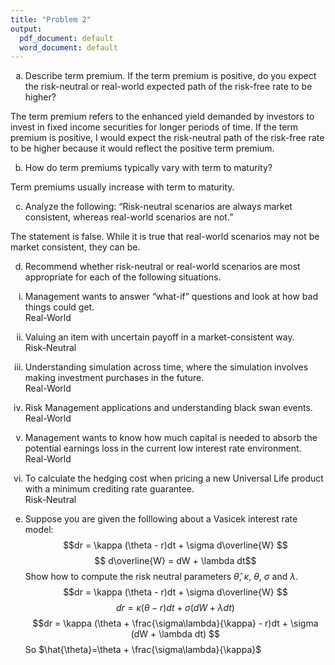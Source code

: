 ```yaml
---
title: "Problem 2"
output:
  pdf_document: default
  word_document: default
---
```


(a) Describe term premium. If the term premium is positive, do you expect the risk-neutral or real-world expected path of the risk-free rate to be higher?    

The term premium refers to the enhanced yield demanded by investors to invest in fixed income securities for longer periods of time. If the term premium is positive, I would expect the risk-neutral path of the risk-free rate to be higher because it would reflect the positive term premium. 

(b) How do term premiums typically vary with term to maturity?  

Term premiums usually increase with term to maturity.

(c) Analyze the following: "Risk-neutral scenarios are always market consistent, whereas real-world scenarios are not."  

The statement is false. While it is true that real-world scenarios may not be market consistent, they can be.

(d) Recommend whether risk-neutral or real-world scenarios are most appropriate for each of the following situations.  

\setlength{\leftskip}{7cm}
i. Management wants to answer "what-if" questions and look at how bad things could get.  
Real-World
ii. Valuing an item with uncertain payoff in a market-consistent way.  
Risk-Neutral


iii. Understanding simulation across time, where the simulation involves making investment purchases in the future.  
Real-World 


iv. Risk Management applications and understanding black swan events.  
Real-World


v. Management wants to know how much capital is needed to absorb the potential earnings loss in the current low interest rate environment.  
Real-World


vi. To calculate the hedging cost when pricing a new Universal Life product with a minimum crediting rate guarantee.  
Risk-Neutral

\setlength{\leftskip}{0pt}

(e) Suppose you are given the folllowing about a Vasicek interest rate model:
$$dr = \kappa (\theta - r)dt + \sigma d\overline{W} $$
$$ d\overline{W} = dW + \lambda dt$$
 Show how to compute the risk neutral parameters $\hat{\theta}$, $\kappa$, $\theta$, $\sigma$ and $\lambda$.
 $$dr = \kappa (\theta - r)dt + \sigma d\overline{W} $$
 $$dr = \kappa (\theta - r)dt + \sigma (dW + \lambda dt) $$
 $$dr = \kappa (\theta + \frac{\sigma\lambda}{\kappa} - r)dt + \sigma (dW + \lambda dt) $$
 So $\hat{\theta}=\theta + \frac{\sigma\lambda}{\kappa}$